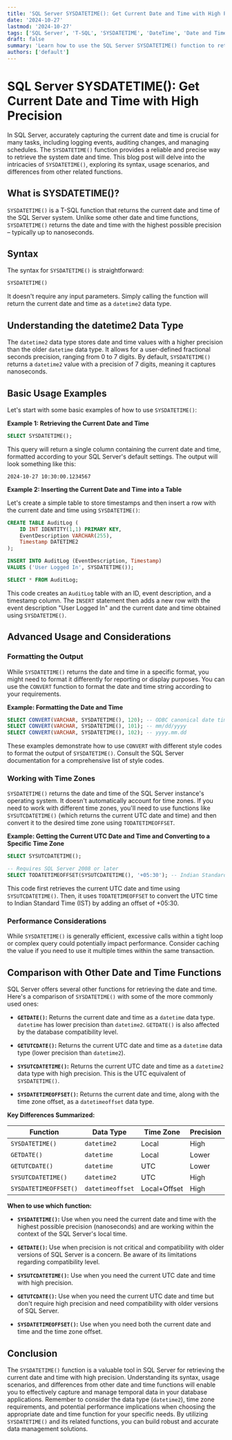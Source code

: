 ```yaml
---
title: 'SQL Server SYSDATETIME(): Get Current Date and Time with High Precision'
date: '2024-10-27'
lastmod: '2024-10-27'
tags: ['SQL Server', 'T-SQL', 'SYSDATETIME', 'DateTime', 'Date and Time Functions', 'Database', 'Querying', 'Transact-SQL']
draft: false
summary: 'Learn how to use the SQL Server SYSDATETIME() function to retrieve the current date and time with the highest possible precision. This comprehensive guide covers syntax, usage, examples, and comparisons with other date and time functions.'
authors: ['default']
---
```


# SQL Server SYSDATETIME(): Get Current Date and Time with High Precision

In SQL Server, accurately capturing the current date and time is crucial for many tasks, including logging events, auditing changes, and managing schedules.  The `SYSDATETIME()` function provides a reliable and precise way to retrieve the system date and time. This blog post will delve into the intricacies of `SYSDATETIME()`, exploring its syntax, usage scenarios, and differences from other related functions.

## What is SYSDATETIME()?

`SYSDATETIME()` is a T-SQL function that returns the current date and time of the SQL Server system.  Unlike some other date and time functions, `SYSDATETIME()` returns the date and time with the highest possible precision – typically up to nanoseconds.

## Syntax

The syntax for `SYSDATETIME()` is straightforward:

```sql
SYSDATETIME()
```

It doesn't require any input parameters.  Simply calling the function will return the current date and time as a `datetime2` data type.

## Understanding the datetime2 Data Type

The `datetime2` data type stores date and time values with a higher precision than the older `datetime` data type.  It allows for a user-defined fractional seconds precision, ranging from 0 to 7 digits. By default, `SYSDATETIME()` returns a `datetime2` value with a precision of 7 digits, meaning it captures nanoseconds.

## Basic Usage Examples

Let's start with some basic examples of how to use `SYSDATETIME()`:

**Example 1: Retrieving the Current Date and Time**

```sql
SELECT SYSDATETIME();
```

This query will return a single column containing the current date and time, formatted according to your SQL Server's default settings.  The output will look something like this:

```
2024-10-27 10:30:00.1234567
```

**Example 2: Inserting the Current Date and Time into a Table**

Let's create a simple table to store timestamps and then insert a row with the current date and time using `SYSDATETIME()`:

```sql
CREATE TABLE AuditLog (
    ID INT IDENTITY(1,1) PRIMARY KEY,
    EventDescription VARCHAR(255),
    Timestamp DATETIME2
);

INSERT INTO AuditLog (EventDescription, Timestamp)
VALUES ('User Logged In', SYSDATETIME());

SELECT * FROM AuditLog;
```

This code creates an `AuditLog` table with an ID, event description, and a timestamp column. The `INSERT` statement then adds a new row with the event description "User Logged In" and the current date and time obtained using `SYSDATETIME()`.

## Advanced Usage and Considerations

### Formatting the Output

While `SYSDATETIME()` returns the date and time in a specific format, you might need to format it differently for reporting or display purposes. You can use the `CONVERT` function to format the date and time string according to your requirements.

**Example: Formatting the Date and Time**

```sql
SELECT CONVERT(VARCHAR, SYSDATETIME(), 120); -- ODBC canonical date time format (yyyy-mm-dd hh:mi:ss(mmm))
SELECT CONVERT(VARCHAR, SYSDATETIME(), 101); -- mm/dd/yyyy
SELECT CONVERT(VARCHAR, SYSDATETIME(), 102); -- yyyy.mm.dd
```

These examples demonstrate how to use `CONVERT` with different style codes to format the output of `SYSDATETIME()`.  Consult the SQL Server documentation for a comprehensive list of style codes.

### Working with Time Zones

`SYSDATETIME()` returns the date and time of the SQL Server instance's operating system.  It doesn't automatically account for time zones. If you need to work with different time zones, you'll need to use functions like `SYSUTCDATETIME()` (which returns the current UTC date and time) and then convert it to the desired time zone using `TODATETIMEOFFSET`.

**Example:  Getting the Current UTC Date and Time and Converting to a Specific Time Zone**

```sql
SELECT SYSUTCDATETIME();

-- Requires SQL Server 2008 or later
SELECT TODATETIMEOFFSET(SYSUTCDATETIME(), '+05:30'); -- Indian Standard Time (IST)
```

This code first retrieves the current UTC date and time using `SYSUTCDATETIME()`. Then, it uses `TODATETIMEOFFSET` to convert the UTC time to Indian Standard Time (IST) by adding an offset of +05:30.

### Performance Considerations

While `SYSDATETIME()` is generally efficient, excessive calls within a tight loop or complex query could potentially impact performance. Consider caching the value if you need to use it multiple times within the same transaction.

## Comparison with Other Date and Time Functions

SQL Server offers several other functions for retrieving the date and time. Here's a comparison of `SYSDATETIME()` with some of the more commonly used ones:

*   **`GETDATE()`:** Returns the current date and time as a `datetime` data type. `datetime` has lower precision than `datetime2`.  `GETDATE()` is also affected by the database compatibility level.

*   **`GETUTCDATE()`:** Returns the current UTC date and time as a `datetime` data type (lower precision than `datetime2`).

*   **`SYSUTCDATETIME()`:** Returns the current UTC date and time as a `datetime2` data type with high precision.  This is the UTC equivalent of `SYSDATETIME()`.

*   **`SYSDATETIMEOFFSET()`:** Returns the current date and time, along with the time zone offset, as a `datetimeoffset` data type.

**Key Differences Summarized:**

| Function          | Data Type  | Time Zone  | Precision  |
| ----------------- | ----------- | ---------- | ---------- |
| `SYSDATETIME()`    | `datetime2` | Local      | High       |
| `GETDATE()`       | `datetime`  | Local      | Lower      |
| `GETUTCDATE()`    | `datetime`  | UTC        | Lower      |
| `SYSUTCDATETIME()` | `datetime2` | UTC        | High       |
| `SYSDATETIMEOFFSET()`| `datetimeoffset`| Local+Offset | High      |

**When to use which function:**

*   **`SYSDATETIME()`:**  Use when you need the current date and time with the highest possible precision (nanoseconds) and are working within the context of the SQL Server's local time.

*   **`GETDATE()`:** Use when precision is not critical and compatibility with older versions of SQL Server is a concern.  Be aware of its limitations regarding compatibility level.

*   **`SYSUTCDATETIME()`:** Use when you need the current UTC date and time with high precision.

*   **`GETUTCDATE()`:**  Use when you need the current UTC date and time but don't require high precision and need compatibility with older versions of SQL Server.

*   **`SYSDATETIMEOFFSET()`:** Use when you need both the current date and time and the time zone offset.

## Conclusion

The `SYSDATETIME()` function is a valuable tool in SQL Server for retrieving the current date and time with high precision.  Understanding its syntax, usage scenarios, and differences from other date and time functions will enable you to effectively capture and manage temporal data in your database applications. Remember to consider the data type (`datetime2`), time zone requirements, and potential performance implications when choosing the appropriate date and time function for your specific needs.  By utilizing `SYSDATETIME()` and its related functions, you can build robust and accurate data management solutions.